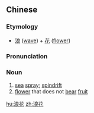 ==Chinese==
{{zh-forms}}

===Etymology===
* [[浪]] ([[wave]]) + [[花]] ([[flower]])

===Pronunciation===
{{zh-pron
|m=lànghuā,er=y
|c=long6 faa1
|mn=lōng-hoe
|cat=n
}}

===Noun===
{{zh-noun}}

# [[sea]] [[spray]]; [[spindrift]]
# [[flower]] that does not [[bear]] [[fruit]]

[[hu:浪花]]
[[zh:浪花]]